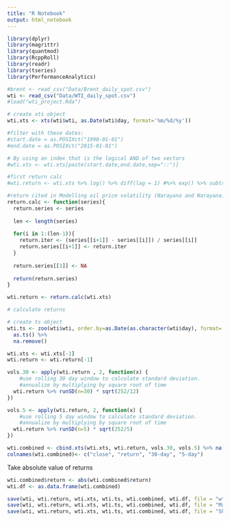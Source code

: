 ```yaml
---
title: "R Notebook"
output: html_notebook
---
```


```r
library(dplyr)
library(magrittr)
library(quantmod)
library(RcppRoll)
library(readr)
library(tseries)
library(PerformanceAnalytics)
```



```r
#brent <- read_csv("Data/Brent_daily_spot.csv")
wti <- read_csv("Data/WTI_daily_spot.csv")
#load("wti_project.Rda")
```

```r
# create xts object
wti.xts <- xts(wti$wti, as.Date(wti$day, format='%m/%d/%y'))

#filter with these dates:
#start.date = as.POSIXct("1998-01-01")
#end.date = as.POSIXct("2015-01-01")

# By using an index that is the logical AND of two vectors
#wti.xts <- wti.xts[paste(start.date,end.date,sep="::")]
```

```r
#first return calc
#wti.return <- wti.xts %>% log() %>% diff(lag = 1) #%>% exp() %>% subtract(1)

#return cited in Modelling oil price volatility (Narayana and Narayana)
return.calc <- function(series){
  return.series <- series
  
  len <- length(series)
  
  for(i in 1:(len-1)){
    return.iter <- (series[[i+1]] - series[[i]]) / series[[i]]
    return.series[[i+1]] <- return.iter
  }
  
  return.series[[1]] <- NA
  
  return(return.series)
}

wti.return <- return.calc(wti.xts)

```



```r
# calculate returns

# create ts object
wti.ts <- zoo(wti$wti, order.by=as.Date(as.character(wti$day), format='%m/%d/%y')) %>%
  as.ts() %>%
  na.remove()

wti.xts <- wti.xts[-1]
wti.return <- wti.return[-1]
```


```r
vols.30 <- apply(wti.return , 2, function(x) {
    #use rolling 30 day window to calculate standard deviation.
    #annualize by multiplying by square root of time
  wti.return %>% runSD(n=30) * sqrt(252/12)
})
```

```r
vols.5 <- apply(wti.return, 2, function(x) {
    #use rolling 5 day window to calculate standard deviation.
    #annualize by multiplying by square root of time
  wti.return %>% runSD(n=5) * sqrt(252/5)
})
```

```r
wti.combined <- cbind.xts(wti.xts, wti.return, vols.30, vols.5) %>% na.omit()
colnames(wti.combined)<- c("close", "return", "30-day", "5-day")
```


Take absolute value of returns
```r
wti.combined$return <- abs(wti.combined$return)
wti.df <- as.data.frame(wti.combined)
```

```r
save(wti, wti.return, wti.xts, wti.ts, wti.combined, wti.df, file = "wti_project.Rda")
save(wti, wti.return, wti.xts, wti.ts, wti.combined, wti.df, file = "Manuscript/wti_project.Rda")
save(wti, wti.return, wti.xts, wti.ts, wti.combined, wti.df, file = "ShinyApp/OilVolatility/wti_project.Rda")

```